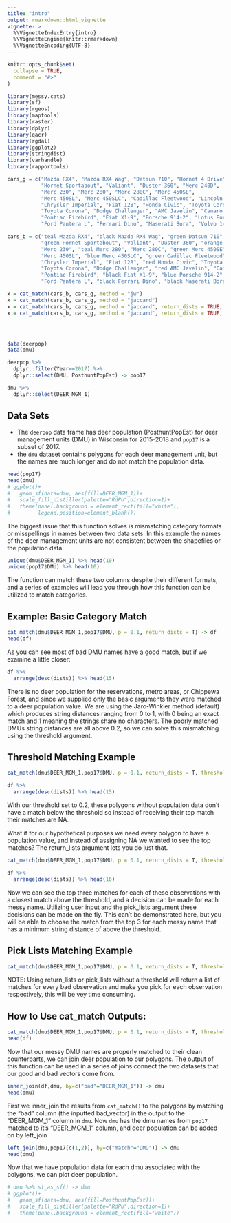```yaml
---
title: "intro"
output: rmarkdown::html_vignette
vignette: >
  %\VignetteIndexEntry{intro}
  %\VignetteEngine{knitr::rmarkdown}
  %\VignetteEncoding{UTF-8}
---
```


```r
knitr::opts_chunk$set(
  collapse = TRUE,
  comment = "#>"
)

library(messy.cats)
library(sf)
library(rgeos)
library(maptools)
library(raster)
library(dplyr)
library(qacr)
library(rgdal)
library(ggplot2)
library(stringdist)
library(varhandle)
library(rapportools)

cars_g = c("Mazda RX4", "Mazda RX4 Wag", "Datsun 710", "Hornet 4 Drive",
           "Hornet Sportabout", "Valiant", "Duster 360", "Merc 240D",
           "Merc 230", "Merc 280", "Merc 280C", "Merc 450SE",
           "Merc 450SL", "Merc 450SLC", "Cadillac Fleetwood", "Lincoln Continental",
           "Chrysler Imperial", "Fiat 128", "Honda Civic", "Toyota Corolla",
           "Toyota Corona", "Dodge Challenger", "AMC Javelin", "Camaro Z28",
           "Pontiac Firebird", "Fiat X1-9", "Porsche 914-2", "Lotus Europa",
           "Ford Pantera L", "Ferrari Dino", "Maserati Bora", "Volvo 142E")

cars_b = c("teal Mazda RX4", "black Mazda RX4 Wag", "green Datsun 710", "Hornet 4 Drive",
           "green Hornet Sportabout", "Valiant", "Duster 360", "orange Merc 240D",
           "Merc 230", "teal Merc 280", "Merc 280C", "green Merc 450SE",
           "Merc 450SL", "blue Merc 450SLC", "green Cadillac Fleetwood", "Lincoln Continental",
           "Chrysler Imperial", "Fiat 128", "red Honda Civic", "Toyota Corolla",
           "Toyota Corona", "Dodge Challenger", "red AMC Javelin", "Camaro Z28",
           "Pontiac Firebird", "black Fiat X1-9", "blue Porsche 914-2", "Lotus Europa",
           "Ford Pantera L", "black Ferrari Dino", "black Maserati Bora", "black Volvo 142E")

x = cat_match(cars_b, cars_g, method = "jw")
x = cat_match(cars_b, cars_g, method = "jaccard")
x = cat_match(cars_b, cars_g, method = "jaccard", return_dists = TRUE, return_lists = 3)
x = cat_match(cars_b, cars_g, method = "jaccard", return_dists = TRUE, return_lists = 3, pick_lists = TRUE)





```

```r

data(deerpop)
data(dmu)

deerpop %>% 
  dplyr::filter(Year==2017) %>% 
  dplyr::select(DMU, PosthuntPopEst) -> pop17

dmu %>%
  dplyr::select(DEER_MGM_1)

```
## Data Sets
* The `deerpop` data frame has deer population (PosthuntPopEst) for deer management units (DMU) in Wisconsin for 2015-2018 and `pop17` is a subset of 2017.
* the `dmu` dataset contains polygons for each deer management unit, but the names are much longer and do not match the population data.

```r
head(pop17)
head(dmu)
# ggplot()+
#   geom_sf(data=dmu, aes(fill=DEER_MGM_1))+
#   scale_fill_distiller(palette="RdPu",direction=1)+
#   theme(panel.background = element_rect(fill="white"),
#         legend.position=element_blank())
```
The biggest issue that this function solves is mismatching category formats or misspellings in names between two data sets. In this example the names of the deer management units are not consistent between the shapefiles or the population data.
```r
unique(dmu$DEER_MGM_1) %>% head(10)
unique(pop17$DMU) %>% head(10)
```
The function can match these two columns despite their different formats, and a series of examples will lead you through how this function can be utilized to match categories.

## Example: Basic Category Match 
```r
cat_match(dmu$DEER_MGM_1,pop17$DMU, p = 0.1, return_dists = T) -> df
head(df)
```
As you can see most of bad DMU names have a good match, but if we examine a little closer:
```r
df %>% 
  arrange(desc(dists)) %>% head(15)
```
There is no deer population for the reservations, metro areas, or Chippewa Forest, and since we supplied only the basic arguments they were matched to a deer population value. We are using the Jaro-Winkler method (default) which produces string distances ranging from 0 to 1, with 0 being an exact match and 1 meaning the strings share no characters. The poorly matched DMUs string distances are all above 0.2, so we can solve this mismatching using the threshold argument. 

## Threshold Matching Example
```r
cat_match(dmu$DEER_MGM_1,pop17$DMU, p = 0.1, return_dists = T, threshold = 0.2) -> df

df %>% 
  arrange(desc(dists)) %>% head(15)
```
With our threshold set to 0.2, these polygons without population data don't have a match below the threshold so instead of receiving their top match their matches are NA. 

What if for our hypothetical purposes we need every polygon to have a population value, and instead of assigning NA we wanted to see the top matches? The return_lists argument lets you do just that.
```r
cat_match(dmu$DEER_MGM_1,pop17$DMU, p = 0.1, return_dists = T, threshold = 0.2,return_lists = 3) -> df

df %>% 
  arrange(desc(dists)) %>% head(16)
```
Now we can see the top three matches for each of these observations with a closest match above the threshold, and a decision can be made for each messy name. Utilizing user input and the pick_lists argument these decisions can be made on the fly. This can't be demonstrated here, but you will be able to choose the match from the  top 3 for each messy name that has a minimum string distance of above the threshold.

## Pick Lists Matching Example
```r
cat_match(dmu$DEER_MGM_1,pop17$DMU, p = 0.1, return_dists = T, threshold = 0.2,return_lists = 3,pick_lists=T) -> df
```
NOTE: Using return_lists or pick_lists without a threshold will return a list of matches for every bad observation and make you pick for each observation respectively, this will be vey time consuming.

## How to Use cat_match Outputs:
```r
cat_match(dmu$DEER_MGM_1,pop17$DMU, p = 0.1, return_dists = T, threshold = 0.2) -> df
head(df)
```
Now that our messy DMU names are properly matched to their clean counterparts, we can join deer population to our polygons. The output of this function can be used in a series of joins connect the two datasets that our good and bad vectors come from. 
```r
inner_join(df,dmu, by=c("bad"="DEER_MGM_1")) -> dmu
head(dmu)
```
First we inner_join the results from `cat_match()` to the polygons by matching the "bad" column (the inputted bad_vector) in the output to the "DEER_MGM_1" column in `dmu`.
Now `dmu` has the dmu names from `pop17` matched to it's "DEER_MGM_1" column, and deer population can be added on by left_join
``` r
left_join(dmu,pop17[c(1,2)], by=c("match"="DMU")) -> dmu
head(dmu)
```
Now that we have population data for each dmu associated with the polygons, we can plot deer population.
``` r
# dmu %>% st_as_sf() -> dmu
# ggplot()+
#   geom_sf(data=dmu, aes(fill=PosthuntPopEst))+
#   scale_fill_distiller(palette="RdPu",direction=1)+
#   theme(panel.background = element_rect(fill="white"))
```
